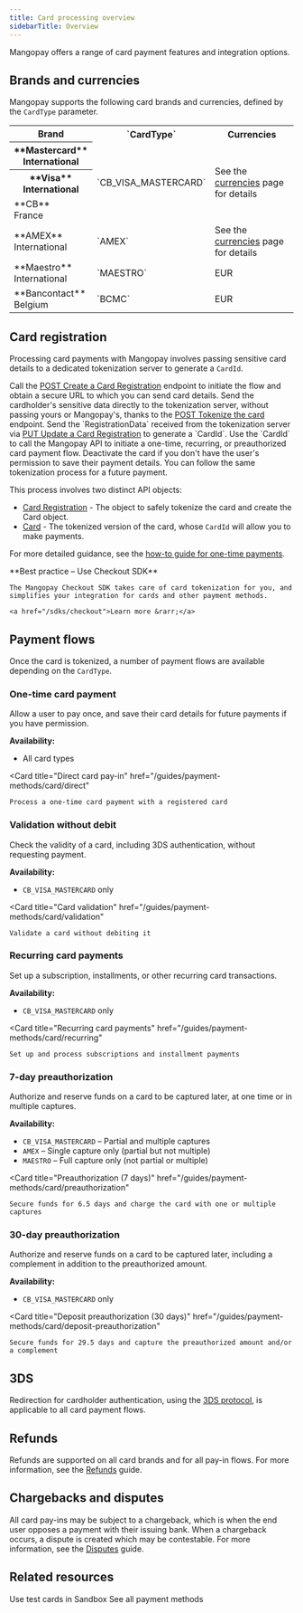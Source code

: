 ```yaml
---
title: Card processing overview
sidebarTitle: Overview
---
```


Mangopay offers a range of card payment features and integration options.

## Brands and currencies

Mangopay supports the following card brands and currencies, defined by the `CardType` parameter.

<table>
    <tbody>
        <tr>
            <th class="header">Brand</th>
            <th class="header">`CardType`</th>
            <th class="header">Currencies</th>
        </tr>
        <tr>
            <th class="header header-normal-weight">**Mastercard**<br/>International</th>
            <td rowSpan="3" class="rowSpan table-content">`CB_VISA_MASTERCARD`</td>
            <td rowSpan="3" class="rowSpan table-content">See the <a href="/guides/currencies">currencies</a> page for details</td>
        </tr>
        <tr>
            <th class="header header-normal-weight">**Visa**<br/>International</th>
        </tr>
        <tr>
            <td class="header header-normal-weight">**CB**<br/>France</td>
        </tr>
        <tr>
            <td class="header header-normal-weight">**AMEX**<br/>International</td>
            <td class="table-content">`AMEX`</td>
            <td class="table-content">See the <a href="/guides/currencies">currencies</a> page for details</td>
        </tr>
        <tr>
            <td class="header header-normal-weight">**Maestro**<br/>International</td>
            <td class="table-content">`MAESTRO`</td>
            <td class="table-content">EUR</td>
        </tr>
        <tr>
            <td class="header header-normal-weight">**Bancontact**<br/>Belgium</td>
            <td class="table-content">`BCMC`</td>
            <td class="table-content">EUR</td>
        </tr>
    </tbody>
</table>

## Card registration

Processing card payments with Mangopay involves passing sensitive card details to a dedicated tokenization server to generate a `CardId`.

<Steps>
    <Step title="Initiate card tokenization">
        Call the <a href="/api-reference/card-registrations/create-card-registration" target="_blank">POST Create a Card Registration</a> endpoint to initiate the flow and obtain a secure URL to which you can send card details.
    </Step>
    <Step title="Tokenize the card">
        Send the cardholder's sensitive data directly to the tokenization server, without passing yours or Mangopay's, thanks to the <a href="/api-reference/card-registrations/tokenize-card" target="_blank">POST Tokenize the card</a> endpoint.
    </Step>
    <Step title="Update the card registration object">
        Send the `RegistrationData` received from the tokenization server via <a href="/api-reference/card-registrations/update-card-registration">PUT Update a Card Registration</a> to generate a `CardId`.
    </Step>
    <Step title="Use the card object for a payment flow">
        Use the `CardId` to call the Mangopay API to initiate a one-time, recurring, or preauthorized card payment flow.
    </Step>
    <Step title="Deactivate the card">
        Deactivate the card if you don't have the user's permission to save their payment details. You can follow the same tokenization process for a future payment. 
    </Step>
</Steps>

This process involves two distinct API objects:  
- <a href="/api-reference/card-registrations/card-registration-object">Card Registration</a> - The object to safely tokenize the card and create the Card object.
- <a href="/api-reference/cards/card-object">Card</a> - The tokenized version of the card, whose `CardId` will allow you to make payments.

For more detailed guidance, see the <a href="/guides/payment-methods/card/direct/how-to">how-to guide for one-time payments</a>.

<Check>
    **Best practice – Use Checkout SDK**

    The Mangopay Checkout SDK takes care of card tokenization for you, and simplifies your integration for cards and other payment methods.

    <a href="/sdks/checkout">Learn more &rarr;</a>
</Check>

## Payment flows

Once the card is tokenized, a number of payment flows are available depending on the `CardType`.

### One-time card payment

Allow a user to pay once, and save their card details for future payments if you have permission. 

**Availability:**
- All card types

<Card
    title="Direct card pay-in"
    href="/guides/payment-methods/card/direct"
>
    Process a one-time card payment with a registered card 
</Card>

### Validation without debit

Check the validity of a card, including 3DS authentication, without requesting payment.

**Availability:**
- `CB_VISA_MASTERCARD` only

<Card
    title="Card validation"
    href="/guides/payment-methods/card/validation"
>
    Validate a card without debiting it
</Card>

### Recurring card payments

Set up a subscription, installments, or other recurring card transactions.

**Availability:** 
- `CB_VISA_MASTERCARD` only

<Card
    title="Recurring card payments"
    href="/guides/payment-methods/card/recurring"
>
    Set up and process subscriptions and installment payments
</Card>

### 7-day preauthorization

Authorize and reserve funds on a card to be captured later, at one time or in multiple captures.

**Availability:** 
- `CB_VISA_MASTERCARD` – Partial and multiple captures
- `AMEX` – Single capture only (partial but not multiple)
- `MAESTRO` – Full capture only (not partial or multiple)

<Card
    title="Preauthorization (7 days)"
    href="/guides/payment-methods/card/preauthorization"
>
    Secure funds for 6.5 days and charge the card with one or multiple captures
</Card>

### 30-day preauthorization

Authorize and reserve funds on a card to be captured later, including a complement in addition to the preauthorized amount.

**Availability:** 
- `CB_VISA_MASTERCARD` only

<Card
    title="Deposit preauthorization (30 days)"
    href="/guides/payment-methods/card/deposit-preauthorization"
>
    Secure funds for 29.5 days and capture the preauthorized amount and/or a complement
</Card>

## 3DS

Redirection for cardholder authentication, using the <a href="/guides/payment-methods/card/3ds">3DS protocol</a>, is applicable to all card payment flows.

## Refunds

Refunds are supported on all card brands and for all pay-in flows. For more information, see the [Refunds](/guides/refunds) guide.

## Chargebacks and disputes

All card pay-ins may be subject to a chargeback, which is when the end user opposes a payment with their issuing bank. When a chargeback occurs, a dispute is created which may be contestable. For more information, see the [Disputes](/guides/disputes) guide.

## Related resources
<CardGroup>
<Card
    title="Test cards"
    href="/testing/payment-methods"
>
    Use test cards in Sandbox
</Card>
<Card
    title="Guide"
    href="/guides/payment-methods"
>
    See all payment methods
</Card>
</CardGroup>